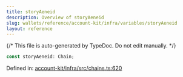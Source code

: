 ```yaml
---
title: storyAeneid
description: Overview of storyAeneid
slug: wallets/reference/account-kit/infra/variables/storyAeneid
layout: reference
---
```


{/* This file is auto-generated by TypeDoc. Do not edit manually. */}

```ts
const storyAeneid: Chain;
```

Defined in: [account-kit/infra/src/chains.ts:620](https://github.com/alchemyplatform/aa-sdk/blob/0cc60e9f694c242d91befdaa2f26cdec3ee389c5/account-kit/infra/src/chains.ts#L620)
